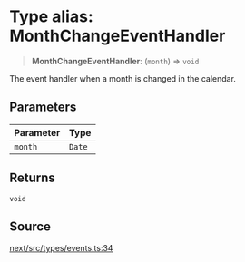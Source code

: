 # Type alias: MonthChangeEventHandler

> **MonthChangeEventHandler**: (`month`) => `void`

The event handler when a month is changed in the calendar.

## Parameters

| Parameter | Type |
| :------ | :------ |
| `month` | `Date` |

## Returns

`void`

## Source

[next/src/types/events.ts:34](https://github.com/gpbl/react-day-picker/blob/6515ed496/next/src/types/events.ts#L34)
